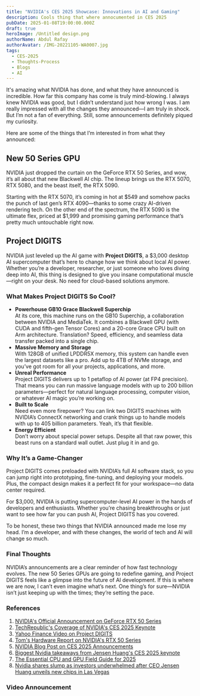 ```yaml
---
title: "NVIDIA's CES 2025 Showcase: Innovations in AI and Gaming"
description: Cools thing that where annocumented in CES 2025
pubDate: 2025-01-08T19:00:00.000Z
draft: true
heroImage: /Untitled design.png
authorName: Abdul Rafay
authorAvatar: /IMG-20221105-WA0007.jpg
tags:
  - CES-2025
  - Thoughts-Process
  - Blogs
  - AI
---
```



It's amazing what NVIDIA has done, and what they have announced is incredible. How far this company has come is truly mind-blowing. I always knew NVIDIA was good, but I didn’t understand just how wrong I was. I am really impressed with all the changes they announced—I am truly in shock. But I’m not a fan of everything. Still, some announcements definitely piqued my curiosity.

Here are some of the things that I’m interested in from what they announced:

## New 50 Series GPU

NVIDIA just dropped the curtain on the GeForce RTX 50 Series, and wow, it’s all about that new Blackwell AI chip. The lineup brings us the RTX 5070, RTX 5080, and the beast itself, the RTX 5090.

Starting with the RTX 5070, it’s coming in hot at $549 and somehow packs the punch of last gen’s RTX 4090—thanks to some crazy AI-driven rendering tech. On the other end of the spectrum, the RTX 5090 is the ultimate flex, priced at $1,999 and promising gaming performance that’s pretty much untouchable right now.

## Project DIGITS

NVIDIA just leveled up the AI game with **Project DIGITS**, a $3,000 desktop AI supercomputer that’s here to change how we think about local AI power. Whether you’re a developer, researcher, or just someone who loves diving deep into AI, this thing is designed to give you insane computational muscle—right on your desk. No need for cloud-based solutions anymore.

### What Makes Project DIGITS So Cool?

- **Powerhouse GB10 Grace Blackwell Superchip**\
  At its core, this machine runs on the GB10 Superchip, a collaboration between NVIDIA and MediaTek. It combines a Blackwell GPU (with CUDA and fifth-gen Tensor Cores) and a 20-core Grace CPU built on Arm architecture. Translation? Speed, efficiency, and seamless data transfer packed into a single chip.
- **Massive Memory and Storage**\
  With 128GB of unified LPDDR5X memory, this system can handle even the largest datasets like a pro. Add up to 4TB of NVMe storage, and you’ve got room for all your projects, applications, and more.
- **Unreal Performance**\
  Project DIGITS delivers up to 1 petaflop of AI power (at FP4 precision). That means you can run massive language models with up to 200 billion parameters—perfect for natural language processing, computer vision, or whatever AI magic you’re working on.
- **Built to Scale**\
  Need even more firepower? You can link two DIGITS machines with NVIDIA’s ConnectX networking and crank things up to handle models with up to 405 billion parameters. Yeah, it’s that flexible.
- **Energy Efficient**\
  Don’t worry about special power setups. Despite all that raw power, this beast runs on a standard wall outlet. Just plug it in and go.

### Why It’s a Game-Changer

Project DIGITS comes preloaded with NVIDIA’s full AI software stack, so you can jump right into prototyping, fine-tuning, and deploying your models. Plus, the compact design makes it a perfect fit for your workspace—no data center required.

For $3,000, NVIDIA is putting supercomputer-level AI power in the hands of developers and enthusiasts. Whether you’re chasing breakthroughs or just want to see how far you can push AI, Project DIGITS has you covered.

To be honest, these two things that NVIDIA announced made me lose my head. I’m a developer, and with these changes, the world of tech and AI will change so much.

### Final Thoughts

NVIDIA’s announcements are a clear reminder of how fast technology evolves. The new 50 Series GPUs are going to redefine gaming, and Project DIGITS feels like a glimpse into the future of AI development. If this is where we are now, I can’t even imagine what’s next. One thing’s for sure—NVIDIA isn’t just keeping up with the times; they’re setting the pace.

### References

1.  [NVIDIA's Official Announcement on GeForce RTX 50 Series](https://nvidianews.nvidia.com/news/nvidia-blackwell-geforce-rtx-50-series-opens-new-world-of-ai-computer-graphics?utm_source=chatgpt.com)
2.  [TechRepublic's Coverage of NVIDIA's CES 2025 Keynote](https://www.techrepublic.com/article/nvidia-keynote-ces-2025/?utm_source=chatgpt.com)
3.  [Yahoo Finance Video on Project DIGITS](https://finance.yahoo.com/video/ces-2025-huang-unveils-nvidia-020000890.html?utm_source=chatgpt.com)
4.  [Tom's Hardware Report on NVIDIA's RTX 50 Series](https://www.tomshardware.com/pc-components/gpus/nvidia-announces-rtx-50-series-at-up-to-usd1-999?utm_source=chatgpt.com)
5.  [NVIDIA Blog Post on CES 2025 Announcements](https://blogs.nvidia.com/blog/ces-2025-jensen-huang/?utm_source=chatgpt.com)
6.  [Biggest Nvidia takeaways from Jensen Huang's CES 2025 keynote](https://apnews.com/article/fadab7fc10c1a3e306c0a16448559ad8?utm_source=chatgpt.com)
7.  [The Essential CPU and GPU Field Guide for 2025](https://www.wired.com/story/intel-amd-qualcomm-nvidia-new-cpus-and-gpus-ces-2025?utm_source=chatgpt.com)
8.  [Nvidia shares slump as investors underwhelmed after CEO Jensen Huang unveils new chips in Las Vegas](https://nypost.com/2025/01/07/business/nvidia-shares-jump-after-ceo-jensen-huang-unveils-new-chips/?utm_source=chatgpt.com)

### Video Announcement

<VideoEmbed
  src="https://www.youtube.com/embed/k82RwXqZHY8?si=wx1KFXyXEckRIc09"
  title="NVIDIA CES 2025 Keynote"
/>
